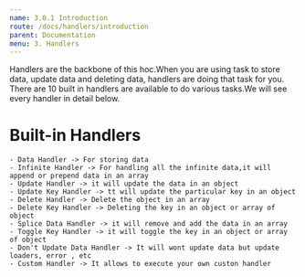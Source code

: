 ```yaml
---
name: 3.0.1 Introduction
route: /docs/handlers/introduction
parent: Documentation
menu: 3. Handlers
---
```


Handlers are the backbone of this hoc.When you are using task to store data, update data and deleting data, handlers are doing that task for you.
There are 10 built in handlers are available to do various tasks.We will see every handler in detail below.

# Built-in Handlers

    - Data Handler -> For storing data
    - Infinite Handler -> For handling all the infinite data,it will append or prepend data in an array
    - Update Handler -> it will update the data in an object
    - Update Key Handler -> tt will update the particular key in an object
    - Delete Handler -> Delete the object in an array
    - Delete Key Handler -> Deleting the key in an object or array of object
    - Splice Data Handler -> it will remove and add the data in an array
    - Toggle Key Handler -> it will toggle the key in an object or array of object
    - Don't Update Data Handler -> It will wont update data but update loaders, error , etc
    - Custom Handler -> It allows to execute your own custon handler
